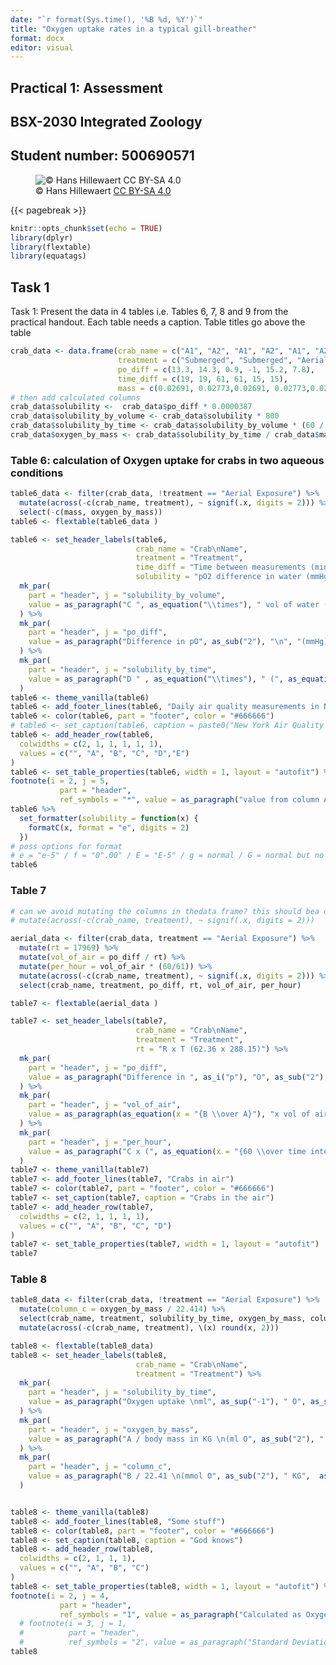 ```yaml
---
date: "`r format(Sys.time(), '%B %d, %Y')`"
title: "Oxygen uptake rates in a typical gill-breather"
format: docx
editor: visual
---
```


## Practical 1: Assessment

## BSX-2030 Integrated Zoology

## Student number: 500690571

![© Hans Hillewaert [CC BY-SA 4.0](https://creativecommons.org/licenses/by-sa/4.0/)](1024px-Carcinus_maenas.jpg){fig-align="center"}

{{< pagebreak >}}

```r
knitr::opts_chunk$set(echo = TRUE)
library(dplyr)
library(flextable)
library(equatags)
```

## Task 1

Task 1: Present the data in 4 tables i.e. Tables 6, 7, 8 and 9 from the practical handout. Each table needs a caption. Table titles go above the table

```r
crab_data <- data.frame(crab_name = c("A1", "A2", "A1", "A2", "A1", "A2"),
                        treatment = c("Submerged", "Submerged", "Aerial Exposure", "Aerial Exposure", "Resubmerged","Resubmerged"),
                        po_diff = c(13.3, 14.3, 0.9, -1, 15.2, 7.8),
                        time_diff = c(19, 19, 61, 61, 15, 15),
                        mass = c(0.02691, 0.02773,0.02691, 0.02773,0.02691, 0.02773)) 
# then add calculated columns
crab_data$solubility <-  crab_data$po_diff * 0.0000387
crab_data$solubility_by_volume <- crab_data$solubility * 800
crab_data$solubility_by_time <- crab_data$solubility_by_volume * (60 / crab_data$time_diff)
crab_data$oxygen_by_mass <- crab_data$solubility_by_time / crab_data$mass
```

### Table 6: calculation of Oxygen uptake for crabs in two aqueous conditions

```r

table6_data <- filter(crab_data, !treatment == "Aerial Exposure") %>% 
  mutate(across(-c(crab_name, treatment), ~ signif(.x, digits = 2))) %>%
  select(-c(mass, oxygen_by_mass))
table6 <- flextable(table6_data )

table6 <- set_header_labels(table6,
                            crab_name = "Crab\nName",
                            treatment = "Treatment",
                            time_diff = "Time between measurements (min)", 
                            solubility = "pO2 difference in water (mmHg)") %>% 
  mk_par(
    part = "header", j = "solubility_by_volume",
    value = as_paragraph("C ", as_equation("\\times"), " vol of water (ml)") 
  ) %>%
  mk_par(
    part = "header", j = "po_diff",
    value = as_paragraph("Difference in pO", as_sub("2"), "\n", "(mmHg)")
  ) %>% 
  mk_par(
    part = "header", j = "solubility_by_time",
    value = as_paragraph("D " , as_equation("\\times"), " (", as_equation(x = "{60 \\over B}"), ")\n ml", as_sup("-1"), " O", as_sub("2"), " h", as_sup("-1"))
  )
table6 <- theme_vanilla(table6)
table6 <- add_footer_lines(table6, "Daily air quality measurements in New York May to September 1973.")
table6 <- color(table6, part = "footer", color = "#666666")
# table6 <- set_caption(table6, caption = paste0("New York Air Quality Measurements"))
table6 <- add_header_row(table6,
  colwidths = c(2, 1, 1, 1, 1, 1),
  values = c("", "A", "B", "C", "D","E")
)
table6 <- set_table_properties(table6, width = 1, layout = "autofit") %>%
footnote(i = 2, j = 5, 
           part = "header",
           ref_symbols = "*", value = as_paragraph("value from column A ", as_equation("\\times"), " solubility coefficient (3.87", as_equation("\\times"), " 10", as_sup("-5"), ")"))
table6 %>% 
  set_formatter(solubility = function(x) {
    formatC(x, format = "e", digits = 2)
  })
# poss options for format
# e = "e-5" / f = "0".00" / E = "E-5" / g = normal / G = normal but no trailing 0s # / fg apparantly does same as G / s is weird 
table6
```

### Table 7

```r
# can we avoid mutating the columns in thedata frame? this should bea display feature
# mutate(across(-c(crab_name, treatment), ~ signif(.x, digits = 2)))

aerial_data <- filter(crab_data, treatment == "Aerial Exposure") %>% 
  mutate(rt = 17969) %>%
  mutate(vol_of_air = po_diff / rt) %>%
  mutate(per_hour = vol_of_air * (60/61)) %>%
  mutate(across(-c(crab_name, treatment), ~ signif(.x, digits = 2))) %>%
  select(crab_name, treatment, po_diff, rt, vol_of_air, per_hour)

table7 <- flextable(aerial_data )

table7 <- set_header_labels(table7,
                            crab_name = "Crab\nName",
                            treatment = "Treatment",
                            rt = "R x T (62.36 x 288.15)") %>% 
  mk_par(
    part = "header", j = "po_diff",
    value = as_paragraph("Difference in ", as_i("p"), "O", as_sub("2"), "\n", as_i("mmHg"))
  ) %>% 
  mk_par(
    part = "header", j = "vol_of_air",
    value = as_paragraph(as_equation(x = "{B \\over A}"), "x vol of air (litres)", as_i("mmol O"), as_sub("2"))
  ) %>% 
  mk_par(
    part = "header", j = "per_hour",
    value = as_paragraph("C x (", as_equation(x = "{60 \\over time interval}"), as_i("mmol O"), as_sub("2"), " h", as_sup("-1"), ")")
  )
table7 <- theme_vanilla(table7)
table7 <- add_footer_lines(table7, "Crabs in air")
table7 <- color(table7, part = "footer", color = "#666666")
table7 <- set_caption(table7, caption = "Crabs in the air")
table7 <- add_header_row(table7,
  colwidths = c(2, 1, 1, 1, 1),
  values = c("", "A", "B", "C", "D")
)
table7 <- set_table_properties(table7, width = 1, layout = "autofit")
table7

```

### Table 8

```r
table8_data <- filter(crab_data, !treatment == "Aerial Exposure") %>% 
  mutate(column_c = oxygen_by_mass / 22.414) %>%
  select(crab_name, treatment, solubility_by_time, oxygen_by_mass, column_c) %>%
  mutate(across(-c(crab_name, treatment), \(x) round(x, 2)))

table8 <- flextable(table8_data)
table8 <- set_header_labels(table8,
                            crab_name = "Crab\nName",
                            treatment = "Treatment") %>% 
  mk_par(
    part = "header", j = "solubility_by_time",
    value = as_paragraph("Oxygen uptake \nml", as_sup("-1"), " O", as_sub("2"), " h", as_sup("-1"))
  ) %>%
  mk_par(
    part = "header", j = "oxygen_by_mass",
    value = as_paragraph("A / body mass in KG \n(ml O", as_sub("2"), " KG",  as_sup("-1"), " h", as_sup("-1"), ")")
  ) %>%
  mk_par(
    part = "header", j = "column_c",
    value = as_paragraph("B / 22.41 \n(mmol O", as_sub("2"), " KG",  as_sup("-1"), " h", as_sup("-1"), ")")
  )


table8 <- theme_vanilla(table8)
table8 <- add_footer_lines(table8, "Some stuff")
table8 <- color(table8, part = "footer", color = "#666666")
table8 <- set_caption(table8, caption = "God knows")
table8 <- add_header_row(table8,
  colwidths = c(2, 1, 1, 1),
  values = c("", "A", "B", "C")
)
table8 <- set_table_properties(table8, width = 1, layout = "autofit") %>%
footnote(i = 2, j = 4, 
           part = "header",
           ref_symbols = "1", value = as_paragraph("Calculated as Oxygen uptake / body mass in kg")) # %>% 
  # footnote(i = 3, j = 1, 
  #          part = "header",
  #          ref_symbols = "2", value = as_paragraph("Standard Deviation")) 
table8

```
